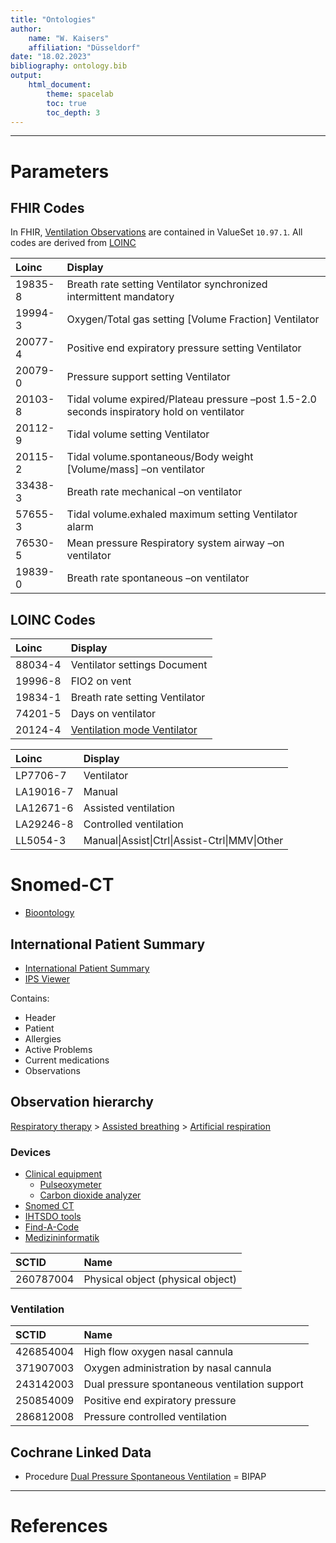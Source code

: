```yaml
---
title: "Ontologies"
author:
    name: "W. Kaisers"
    affiliation: "Düsseldorf"
date: "18.02.2023"
bibliography: ontology.bib
output:
    html_document:
        theme: spacelab
        toc: true
        toc_depth: 3
---
```

--------------------------------------------------------------------------------

<!--- --------------------------------------------------------------------- --->
# Parameters
<!--- --------------------------------------------------------------------- --->

## FHIR Codes

In FHIR, 
[Ventilation Observations](https://build.fhir.org/ig/HL7/fhir-saner/ValueSet-VentilatorObservations.html)
are contained in ValueSet `10.97.1`.
All codes are derived from [LOINC](http://loinc.org)

Loinc     Display
-------   -------------------------------------------------------------------------
19835-8   Breath rate setting Ventilator synchronized intermittent mandatory
19994-3   Oxygen/Total gas setting [Volume Fraction] Ventilator
20077-4   Positive end expiratory pressure setting Ventilator
20079-0   Pressure support setting Ventilator
20103-8   Tidal volume expired/Plateau pressure --post 1.5-2.0 seconds inspiratory hold on ventilator
20112-9   Tidal volume setting Ventilator
20115-2   Tidal volume.spontaneous/Body weight [Volume/mass] --on ventilator
33438-3   Breath rate mechanical --on ventilator
57655-3   Tidal volume.exhaled maximum setting Ventilator alarm
76530-5   Mean pressure Respiratory system airway --on ventilator
19839-0   Breath rate spontaneous --on ventilator

## LOINC Codes

Loinc         Display
--------      -------------------------------------------------------------------------
88034-4       Ventilator settings Document
19996-8       FIO2 on vent
19834-1       Breath rate setting Ventilator
74201-5       Days on ventilator
20124-4       [Ventilation mode Ventilator](https://loinc.org/20124-4/)

Loinc         Display
--------      -------------------------------------------------------------------------
LP7706-7      Ventilator
LA19016-7     Manual
LA12671-6     Assisted ventilation
LA29246-8     Controlled ventilation
LL5054-3      Manual|Assist|Ctrl|Assist-Ctrl|MMV|Other

# Snomed-CT

 - [Bioontology](https://bioportal.bioontology.org/ontologies/SNOMEDCT)

## International Patient Summary

 - [International Patient Summary](https://www.snomed.org/snomed-ct/Other-SNOMED-products/international-patient-summary-terminology)
 - [IPS Viewer](https://www.ipsviewer.com/)

Contains:

 - Header
 - Patient
 - Allergies
 - Active Problems
 - Current medications
 - Observations


## Observation hierarchy

[Respiratory therapy](http://purl.bioontology.org/ontology/SNOMEDCT/53950000)
>
[Assisted breathing](http://purl.bioontology.org/ontology/SNOMEDCT/266700009)
>
[Artificial respiration](http://purl.bioontology.org/ontology/SNOMEDCT/40617009)


### Devices 

* [Clinical equipment](http://purl.bioontology.org/ontology/SNOMEDCT/272181003)
  * [Pulseoxymeter](http://purl.bioontology.org/ontology/SNOMEDCT/448703006)
  * [Carbon dioxide analyzer](http://purl.bioontology.org/ontology/SNOMEDCT/33388001)
 
 - [Snomed CT](http://purl.bioontology.org/ontology/SNOMEDCT/243141005)
 - [IHTSDO tools](https://browser.ihtsdotools.org/)
 - [Find-A-Code](https://www.findacode.com/snomed/)
 - [Medizininformatik](https://www.medizininformatik-initiative.de/Kerndatensatz/Modul_Intensivmedizin/Terminologien.html)


SCTID       Name
----------  --------------------------------------------------------------------
260787004   Physical object (physical object)

### Ventilation

SCTID       Name
----------  --------------------------------------------------------------------
426854004   High flow oxygen nasal cannula
371907003   Oxygen administration by nasal cannula
243142003   Dual pressure spontaneous ventilation support
250854009   Positive end expiratory pressure
286812008   Pressure controlled ventilation

## Cochrane Linked Data

 - Procedure [Dual Pressure Spontaneous Ventilation](https://data.cochrane.org/concepts/r4hp5zhbl4f2) = BIPAP


--------------------------------------------------------------------------------

<!--- --------------------------------------------------------------------- --->
# References
<!--- --------------------------------------------------------------------- --->